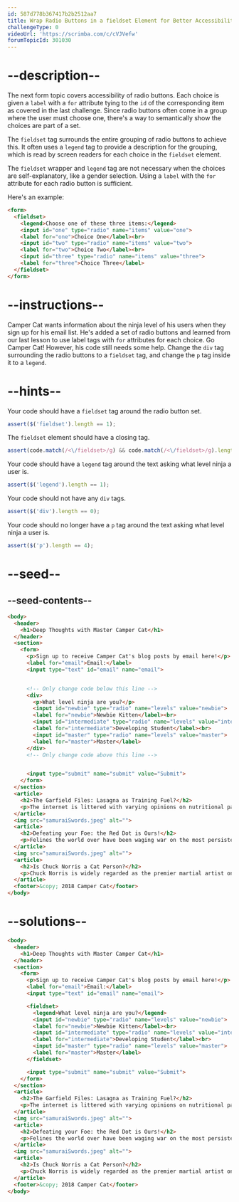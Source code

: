 ```yaml
---
id: 587d778b367417b2b2512aa7
title: Wrap Radio Buttons in a fieldset Element for Better Accessibility
challengeType: 0
videoUrl: 'https://scrimba.com/c/cVJVefw'
forumTopicId: 301030
---
```


# --description--

The next form topic covers accessibility of radio buttons. Each choice is given a `label` with a `for` attribute tying to the `id` of the corresponding item as covered in the last challenge. Since radio buttons often come in a group where the user must choose one, there's a way to semantically show the choices are part of a set.

The `fieldset` tag surrounds the entire grouping of radio buttons to achieve this. It often uses a `legend` tag to provide a description for the grouping, which is read by screen readers for each choice in the `fieldset` element.

The `fieldset` wrapper and `legend` tag are not necessary when the choices are self-explanatory, like a gender selection. Using a `label` with the `for` attribute for each radio button is sufficient.

Here's an example:

```html
<form>
  <fieldset>
    <legend>Choose one of these three items:</legend>
    <input id="one" type="radio" name="items" value="one">
    <label for="one">Choice One</label><br>
    <input id="two" type="radio" name="items" value="two">
    <label for="two">Choice Two</label><br>
    <input id="three" type="radio" name="items" value="three">
    <label for="three">Choice Three</label>
  </fieldset>
</form>
```

# --instructions--

Camper Cat wants information about the ninja level of his users when they sign up for his email list. He's added a set of radio buttons and learned from our last lesson to use label tags with `for` attributes for each choice. Go Camper Cat! However, his code still needs some help. Change the `div` tag surrounding the radio buttons to a `fieldset` tag, and change the `p` tag inside it to a `legend`.

# --hints--

Your code should have a `fieldset` tag around the radio button set.

```js
assert($('fieldset').length == 1);
```

The `fieldset` element should have a closing tag.

```js
assert(code.match(/<\/fieldset>/g) && code.match(/<\/fieldset>/g).length === code.match(/<fieldset>/g).length);
```

Your code should have a `legend` tag around the text asking what level ninja a user is.

```js
assert($('legend').length == 1);
```

Your code should not have any `div` tags.

```js
assert($('div').length == 0);
```

Your code should no longer have a `p` tag around the text asking what level ninja a user is.

```js
assert($('p').length == 4);
```

# --seed--

## --seed-contents--

```html
<body>
  <header>
    <h1>Deep Thoughts with Master Camper Cat</h1>
  </header>
  <section>
    <form>
      <p>Sign up to receive Camper Cat's blog posts by email here!</p>
      <label for="email">Email:</label>
      <input type="text" id="email" name="email">


      <!-- Only change code below this line -->
      <div>
        <p>What level ninja are you?</p>
        <input id="newbie" type="radio" name="levels" value="newbie">
        <label for="newbie">Newbie Kitten</label><br>
        <input id="intermediate" type="radio" name="levels" value="intermediate">
        <label for="intermediate">Developing Student</label><br>
        <input id="master" type="radio" name="levels" value="master">
        <label for="master">Master</label>
      </div>
      <!-- Only change code above this line -->


      <input type="submit" name="submit" value="Submit">
    </form>
  </section>
  <article>
    <h2>The Garfield Files: Lasagna as Training Fuel?</h2>
    <p>The internet is littered with varying opinions on nutritional paradigms, from catnip paleo to hairball cleanses. But let's turn our attention to an often overlooked fitness fuel, and examine the protein-carb-NOM trifecta that is lasagna...</p>
  </article>
  <img src="samuraiSwords.jpeg" alt="">
  <article>
    <h2>Defeating your Foe: the Red Dot is Ours!</h2>
    <p>Felines the world over have been waging war on the most persistent of foes. This red nemesis combines both cunning stealth and lightning speed. But chin up, fellow fighters, our time for victory may soon be near...</p>
  </article>
  <img src="samuraiSwords.jpeg" alt="">
  <article>
    <h2>Is Chuck Norris a Cat Person?</h2>
    <p>Chuck Norris is widely regarded as the premier martial artist on the planet, and it's a complete coincidence anyone who disagrees with this fact mysteriously disappears soon after. But the real question is, is he a cat person?...</p>
  </article>
  <footer>&copy; 2018 Camper Cat</footer>
</body>
```

# --solutions--

```html
<body>
  <header>
    <h1>Deep Thoughts with Master Camper Cat</h1>
  </header>
  <section>
    <form>
      <p>Sign up to receive Camper Cat's blog posts by email here!</p>
      <label for="email">Email:</label>
      <input type="text" id="email" name="email">

      <fieldset>
        <legend>What level ninja are you?</legend>
        <input id="newbie" type="radio" name="levels" value="newbie">
        <label for="newbie">Newbie Kitten</label><br>
        <input id="intermediate" type="radio" name="levels" value="intermediate">
        <label for="intermediate">Developing Student</label><br>
        <input id="master" type="radio" name="levels" value="master">
        <label for="master">Master</label>
      </fieldset>

      <input type="submit" name="submit" value="Submit">
    </form>
  </section>
  <article>
    <h2>The Garfield Files: Lasagna as Training Fuel?</h2>
    <p>The internet is littered with varying opinions on nutritional paradigms, from catnip paleo to hairball cleanses. But let's turn our attention to an often overlooked fitness fuel, and examine the protein-carb-NOM trifecta that is lasagna...</p>
  </article>
  <img src="samuraiSwords.jpeg" alt="">
  <article>
    <h2>Defeating your Foe: the Red Dot is Ours!</h2>
    <p>Felines the world over have been waging war on the most persistent of foes. This red nemesis combines both cunning stealth and lightning speed. But chin up, fellow fighters, our time for victory may soon be near...</p>
  </article>
  <img src="samuraiSwords.jpeg" alt="">
  <article>
    <h2>Is Chuck Norris a Cat Person?</h2>
    <p>Chuck Norris is widely regarded as the premier martial artist on the planet, and it's a complete coincidence anyone who disagrees with this fact mysteriously disappears soon after. But the real question is, is he a cat person?...</p>
  </article>
  <footer>&copy; 2018 Camper Cat</footer>
</body>
```

